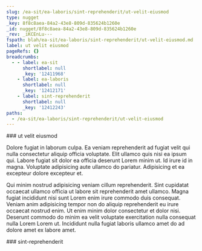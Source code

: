 ```yaml
---
slug: /ea-sit/ea-laboris/sint-reprehenderit/ut-velit-eiusmod
type: nugget
_key: 8f8c8aea-84a2-43e8-809d-835624b1260e
_id: nugget/8f8c8aea-84a2-43e8-809d-835624b1260e
_rev: _iKCEnLu---
fspath: blah/ea-sit/ea-laboris/sint-reprehenderit/ut-velit-eiusmod.md
label: ut velit eiusmod
pageRefs: {}
breadcrumbs:
  - - label: ea-sit
      shortlabel: null
      _key: '12411968'
    - label: ea-laboris
      shortlabel: null
      _key: '12412171'
    - label: sint-reprehenderit
      shortlabel: null
      _key: '12412243'
paths:
  - /ea-sit/ea-laboris/sint-reprehenderit/ut-velit-eiusmod
---
```


<NuggetArea>
<Nugget slug="/ea-sit/ea-laboris/sint-reprehenderit/ut-velit-eiusmod" type="nugget" _key="8f8c8aea-84a2-43e8-809d-835624b1260e" _id="nugget/8f8c8aea-84a2-43e8-809d-835624b1260e" _rev="_iKCEnLu---" fspath="blah/ea-sit/ea-laboris/sint-reprehenderit/ut-velit-eiusmod.md" label="ut velit eiusmod" paths="/ea-sit/ea-laboris/sint-reprehenderit/ut-velit-eiusmod">
<NuggetBody>
### ut velit eiusmod

Dolore fugiat in laborum culpa. Ea veniam reprehenderit ad fugiat velit qui nulla consectetur aliquip officia voluptate. Elit ullamco quis nisi ea ipsum qui. Labore fugiat sit dolor ea officia deserunt Lorem minim ut. Id irure id in magna. Voluptate adipisicing aute ullamco do pariatur. Adipisicing et ea excepteur dolore excepteur et.

Qui minim nostrud adipisicing veniam cillum reprehenderit. Sint cupidatat occaecat ullamco officia ut labore sit reprehenderit amet ullamco. Magna fugiat incididunt nisi sunt Lorem enim irure commodo duis consequat. Veniam anim adipisicing tempor non do aliquip reprehenderit eu irure occaecat nostrud enim. Ut enim minim dolor consectetur et dolor nisi. Deserunt commodo do minim ea velit voluptate exercitation nulla consequat nulla Lorem Lorem ut. Incididunt nulla fugiat laboris ullamco amet do ad dolore amet ex labore amet.

</NuggetBody>
<Breadcrumbs>
<Crumbs>
<Crumb _key="12411968" label="ea-sit" /><Crumb _key="12412171" label="ea-laboris" /><Crumb _key="12412243" label="sint-reprehenderit" />
</Crumbs>
</Breadcrumbs>
</Nugget>

<NuggetsInbound>
</NuggetsInbound>
<NuggetsOutbound>
</NuggetsOutbound>
</NuggetArea>
<PassagesInbound>
<Passage direction="inbound" type="passage" _key="12412243" _id="passage/12412243" _rev="_iKCEnLm--A" label="sint-reprehenderit" passage="sint-reprehenderit" fspath="blah/ea-sit/ea-laboris/sint-reprehenderit" paths="/ea-sit/ea-laboris/sint-reprehenderit" slug="/ea-sit/ea-laboris/sint-reprehenderit">
<NuggetBody>
### sint-reprehenderit

</NuggetBody>
<Breadcrumbs>
<Crumbs>
<Crumb _key="12411968" label="ea-sit" /><Crumb _key="12412171" label="ea-laboris" />
</Crumbs>
</Breadcrumbs>
</Passage>

</PassagesInbound>
<PassagesOutbound>
</PassagesOutbound>